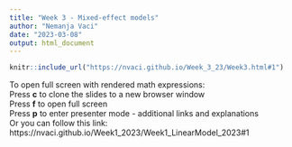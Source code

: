 ```yaml
---
title: "Week 3 - Mixed-effect models"
author: "Nemanja Vaci"
date: "2023-03-08"
output: html_document
---
```


```r
knitr::include_url("https://nvaci.github.io/Week_3_23/Week3.html#1")
```

To open full screen with rendered math expressions: </br>
Press __c__ to clone the slides to a new browser window</br>
Press __f__ to open full screen</br>
Press __p__ to enter presenter mode - additional links and explanations</br>
Or you can follow this link: https://nvaci.github.io/Week1_2023/Week1_LinearModel_2023#1